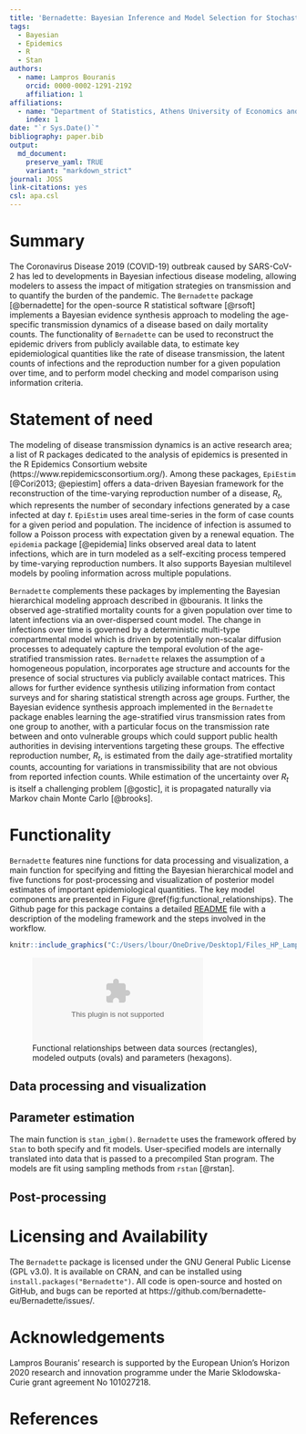 ```yaml
---
title: 'Bernadette: Bayesian Inference and Model Selection for Stochastic Epidemics in R'
tags:
  - Bayesian
  - Epidemics
  - R
  - Stan
authors:
  - name: Lampros Bouranis
    orcid: 0000-0002-1291-2192
    affiliation: 1
affiliations:
  - name: "Department of Statistics, Athens University of Economics and Business, Athens, Greece"
    index: 1
date: "`r Sys.Date()`"
bibliography: paper.bib
output:
  md_document:
    preserve_yaml: TRUE
    variant: "markdown_strict"
journal: JOSS
link-citations: yes
csl: apa.csl
---
```


# Summary

The Coronavirus Disease 2019 (COVID-19) outbreak caused by SARS-CoV-2 has led to developments in Bayesian infectious disease modeling, allowing modelers to assess the impact of mitigation strategies on transmission and to quantify the burden of the pandemic. 
The `Bernadette` package [@bernadette] for the open-source R statistical software [@rsoft] implements a Bayesian evidence synthesis approach to modeling the age-specific transmission dynamics of a disease based on daily mortality counts. 
The functionality of `Bernadette` can be used to reconstruct the epidemic drivers from publicly available data, to estimate key epidemiological quantities like the rate of disease transmission, the latent counts of infections and the reproduction number for a given population over time, and to perform model checking and model comparison using information criteria.
 
# Statement of need

The modeling of disease transmission dynamics is an active research area; a list of R packages dedicated to the analysis of epidemics is presented in the R Epidemics Consortium website (https://www.repidemicsconsortium.org/). 
Among these packages, `EpiEstim` [@Cori2013; @epiestim] offers a data-driven Bayesian framework for the reconstruction of the time-varying reproduction number of a disease, $R_t$, which represents the number of secondary infections generated by a case infected at day $t$. `EpiEstim` uses areal time-series in the form of case counts for a given period and population. 
The incidence of infection is assumed to follow a Poisson process with expectation given by a renewal equation.
The `epidemia` package [@epidemia] links observed areal data to latent infections, which are in turn modeled as a self-exciting process tempered by time-varying reproduction numbers. 
It also supports Bayesian multilevel models by pooling information across multiple populations.

`Bernadette` complements these packages by implementing the Bayesian hierarchical modeling approach described in @bouranis. It links the observed age-stratified mortality counts for a given population over time to latent infections via an over-dispersed count model.
The change in infections over time is governed by a deterministic multi-type compartmental model which is driven by potentially non-scalar diffusion processes to adequately capture the temporal evolution of the age-stratified transmission rates. 
`Bernadette` relaxes the assumption of a homogeneous population, incorporates age structure and accounts for the presence of social structures via publicly available contact matrices. 
This allows for further evidence synthesis utilizing information from contact surveys and for sharing statistical strength across age groups.
Further, the Bayesian evidence synthesis approach implemented in the `Bernadette` package enables learning the age-stratified virus transmission rates from one group to another, with a particular focus on the transmission rate between and onto vulnerable groups which could support public health authorities in devising interventions targeting these groups.
The effective reproduction number, $R_t$, is estimated from the daily age-stratified mortality counts, accounting for variations in transmissibility that are not obvious from reported infection counts. While estimation of the uncertainty over $R_t$ is itself a challenging problem [@gostic], it is propagated naturally via Markov chain Monte Carlo [@brooks].

# Functionality

<!-- See https://imperialcollegelondon.github.io/epidemia/articles/model-introduction.html -->

<!-- - Bayesian evidence synthesis -->
<!-- Generative model + figure. Connect this to the main functions -->
<!-- - Description of main functions -->
<!-- - Stan -->
<!-- - Information criteria with loo. -->

<!-- The probabilistic programming language `Stan` [@carpenter2017stan] has been used extensively to specify and fit Bayesian models for disease transmission during the Covid-19 pandemic.  -->
<!-- Examples analyses include Flaxman et al. (2020), Hauser et al. (2020) and Doremalen et al. (2020).  -->

`Bernadette` features nine functions for data processing and visualization, a main function for specifying and fitting the Bayesian hierarchical model and five functions for post-processing and visualization of posterior model estimates of important epidemiological quantities. The key model components are presented in Figure \@ref{fig:functional_relationships}. 
The Github page for this package contains a detailed [README](https://github.com/bernadette-eu/Bernadette/blob/master/README.md) file with a description of the modeling framework and the steps involved in the workflow.

```r
knitr::include_graphics("C:/Users/lbour/OneDrive/Desktop1/Files_HP_Lampros/Academic/Post_Doctoral_Researcher/1_Marie_Curie_PostDoc/8_BERNADETTE/8_Package/bernadette/paper/Data_generating_mechanism_eps.eps")
```

![Functional relationships between data sources (rectangles), modeled outputs (ovals) and parameters (hexagons).](Data_generating_mechanism_eps.eps)

## Data processing and visualization

## Parameter estimation

The main function is `stan_igbm()`. `Bernadette` uses the framework offered by `Stan` to both specify and fit models.
User-specified models are internally translated into data that is passed to a precompiled Stan program. The models are fit using sampling methods from `rstan` [@rstan].

## Post-processing





# Licensing and Availability

The `Bernadette` package is licensed under the GNU General Public License (GPL v3.0). It is available on CRAN, and can be installed using `install.packages("Bernadette")`. All code is open-source and hosted on GitHub, and bugs can be reported at https://github.com/bernadette-eu/Bernadette/issues/.

# Acknowledgements

Lampros Bouranis’ research is supported by the European Union’s Horizon 2020 research and innovation programme under the Marie Sklodowska-Curie grant agreement No 101027218.

# References
